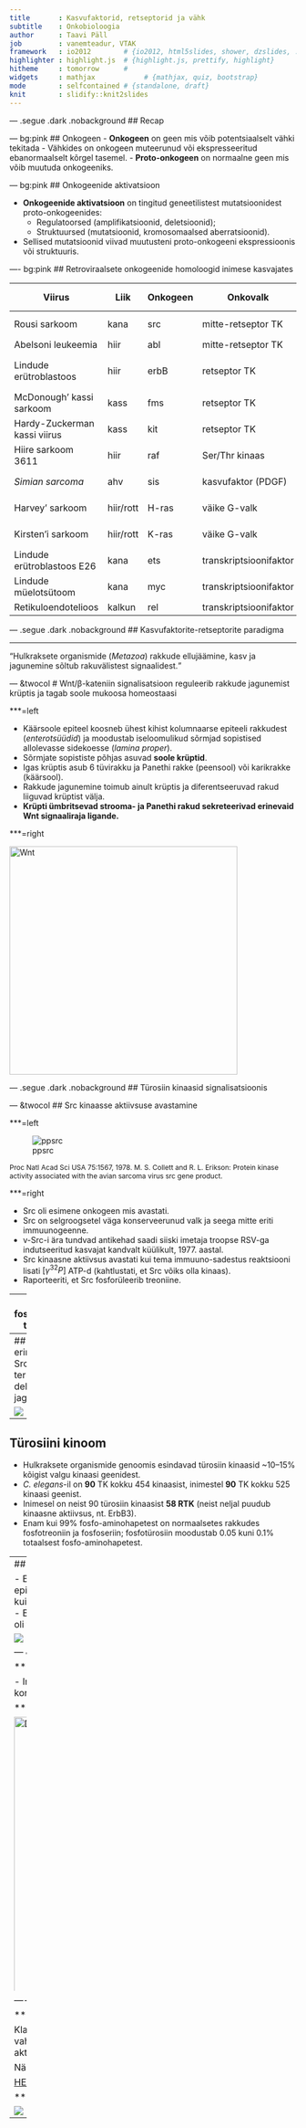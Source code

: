 ```yaml
---
title       : Kasvufaktorid, retseptorid ja vähk
subtitle    : Onkobioloogia
author      : Taavi Päll
job         : vanemteadur, VTAK
framework   : io2012        # {io2012, html5slides, shower, dzslides, ...}
highlighter : highlight.js  # {highlight.js, prettify, highlight}
hitheme     : tomorrow      # 
widgets     : mathjax            # {mathjax, quiz, bootstrap}
mode        : selfcontained # {standalone, draft}
knit        : slidify::knit2slides
---
```


<!-- Limit image width and height -->
<style type="text/css">
img {     
  max-height: 480px;     
  max-width: 600px; 
}
</style>

<style> .title-slide {
  background-color: #FFFFFF; /*#CBE7A5 #EDE0CF; ; #CA9F9D*/
}

.title-slide hgroup > h1{
 font-family: 'Oswald', 'Helvetica', sanserif; 
}

.title-slide hgroup > h1, 
.title-slide hgroup > h2 {
  color: #535E43 ;  /* ; #EF5150*/
}
</style>

<!-- Center image on slide -->
<script type="text/javascript" src="http://ajax.aspnetcdn.com/ajax/jQuery/jquery-1.7.min.js"></script>
<script type="text/javascript">
$(function() {     
  $("p:has(img)").addClass('centered'); 
});
</script>

<!-- Italic -->
<style>
em {
  font-style: italic
}
</style>

<!-- Bold -->
<style>
strong {
  font-weight: bold;
}
</style>

--- .segue .dark .nobackground
## Recap

--- bg:pink
## Onkogeen
- **Onkogeen** on geen mis võib potentsiaalselt vähki tekitada
- Vähkides on onkogeen muteerunud või ekspresseeritud ebanormaalselt kõrgel tasemel.
- **Proto-onkogeen** on normaalne geen mis võib muutuda onkogeeniks.

--- bg:pink
## Onkogeenide aktivatsioon

- **Onkogeenide aktivatsioon** on tingitud geneetilistest mutatsioonidest proto-onkogeenides:
    - Regulatoorsed (amplifikatsioonid, deletsioonid);
    - Struktuursed (mutatsioonid, kromosomaalsed aberratsioonid).
- Sellised mutatsioonid viivad muutusteni proto-onkogeeni ekspressioonis või struktuuris. 

---- bg:pink
## Retroviraalsete onkogeenide homoloogid inimese kasvajates

Viirus | Liik | Onkogeen | Onkovalk | Inimese kasvaja
-------|------|----------|----------|----------------------------
Rousi sarkoom | kana | src | mitte-retseptor TK | käärsoole vähk
Abelsoni leukeemia | hiir | abl | mitte-retseptor TK | CML
Lindude erütroblastoos | hiir | erbB | retseptor TK | mao-, kopsu- ja rinnavähk
McDonough' kassi sarkoom | kass | fms | retseptor TK | AML
Hardy-Zuckerman kassi viirus | kass | kit | retseptor TK | GI strooma vähk
Hiire sarkoom 3611 | hiir | raf | Ser/Thr kinaas | kusepõie kartsinoom
*Simian sarcoma* | ahv | sis | kasvufaktor (PDGF) | erinevad vähid
Harvey' sarkoom | hiir/rott | H-ras | väike G-valk | kusepõie kartsinoom
Kirsten'i sarkoom | hiir/rott | K-ras | väike G-valk | erinevad vähid
Lindude erütroblastoos E26 | kana | ets | transkriptsioonifaktor | leukeemia
Lindude müelotsütoom | kana | myc | transkriptsioonifaktor | erinevad vähid
Retikuloendotelioos | kalkun | rel | transkriptsioonifaktor | lümfoom


--- .segue .dark .nobackground
## Kasvufaktorite-retseptorite paradigma


---

<q>Hulkraksete organismide (*Metazoa*) rakkude ellujäämine, kasv ja jagunemine sõltub rakuvälistest signaalidest.</q>

--- &twocol
# Wnt/β-kateniin signalisatsioon reguleerib rakkude jagunemist krüptis ja tagab soole mukoosa homeostaasi

***=left

- Käärsoole epiteel koosneb ühest kihist kolumnaarse epiteeli rakkudest (*enterotsüüdid*) ja moodustab iseloomulikud sõrmjad sopistised allolevasse sidekoesse (*lamina proper*).
- Sõrmjate sopististe põhjas asuvad **soole krüptid**.
- Igas krüptis asub 6 tüvirakku ja Panethi rakke (peensool) või karikrakke (käärsool). 
- Rakkude jagunemine toimub ainult krüptis ja diferentseeruvad rakud liiguvad krüptist välja. 
- **Krüpti ümbritsevad strooma- ja  Panethi rakud sekreteerivad erinevaid Wnt signaaliraja ligande.**

***=right

<img src="http://www.sciencemag.org/content/307/5717/1904/F1.large.jpg" alt="Wnt" style="width: 400px;"/>

--- .segue .dark .nobackground
## Türosiin kinaasid signalisatsioonis


--- &twocol
## Src kinaasse aktiivsuse avastamine

***=left

![ppsrc](pp60src.png)

<p style="font-size:12px">Proc Natl Acad Sci USA 75:1567, 1978. M. S. Collett and R. L. Erikson: Protein kinase activity associated with the avian sarcoma virus src gene product.</p>

***=right

- Src oli esimene onkogeen mis avastati.
- Src on selgroogsetel väga konserveerunud valk ja seega mitte eriti immuunogeenne.
- v-Src-i ära tundvad antikehad saadi siiski imetaja troopse RSV-ga indutseeritud kasvajat kandvalt küülikult, 1977. aastal.
- Src kinaasne aktiivsus avastati kui tema immuuno-sadestus reaktsiooni lisati $[\gamma^{32}P]$ ATP-d (kahtlustati, et Src võiks olla kinaas).
- Raporteeriti, et Src fosforüleerib treoniine.

---
## Src fosforüleerib türosiine

- Enne Src-i oli teada, et kinaasid fosforüleerivad valkudes seriine ja treoniine.
- 1979. aastal uuris Tony Hunter polüoomiviiruse *middle T* antigeeni ja peale Src-i kinaasse aktiivsuse avastamist tegi ta katse, kas ka middle-T võiks olla kinaas - oli!
- Saamaks teada, mis middle-T aminohappeid fosforüleeriti tegi ta õhukese kihi kromatograafiat kasutades fosfoseriini ja -treoniini markeritena.
- Ta kasutas laiskusest oma vana foreesipuhvrit, mille pH oli seistes tõusnud üle algse 1.9.
- Selgus, et seriini ega treoniini ei fosforüleerita, vaid mingit muud aminohapet, mis osutus hiljem türosiiniks (sisaldab hüdroksüülrühma).
- Sama lähenemist ("vanandatud"" puhver lahutab treoniini türosiinist) kasutades testis ta ka Src-i kinaasset spetsiifilisust.

<img src="pTyr.jpg" alt="pTyr" style="width: 400px;"/>
<p style="font-size:12px">The Biology of Cancer (Garland Science 2007)</p>


--- &twocol
## Src toimib tsütoplasmaatilise türosiin kinaasina

***=left

- Kinaasne domään (SH1 - *Src homology 1*)
- **SH2**, fosfotürosüül peptiide siduv domään
    - avastati kui Src homoloogia Fujinami sarkoomi viiruse **fes** onkovalgus (tsütoplasma türosiin kinaas); 
- **SH3**, proliinirikkaid järjestusi siduv domään
    - avastati kui CT10 linnu sarkoomiviiruse onkogeen **crk** (nimetati SH2 domääni avastaja - Hanafusa labori kodulinna, New York'i, auks kui '*crack*'). Crk on funktsionaalselt **adapter molekul**.


***=right

<img src="http://www.nature.com/nrm/journal/v2/n6/images/nrm0601_467a_f3.gif" alt="Drawing" style="width: 460px;"/>

--- &twocol
## Kinaasidel on palju rakulisi substraate

***=left

<img src="http://pubs.acs.org/appl/literatum/publisher/achs/journals/content/jprobs/2008/jprobs.2008.7.issue-9/pr800198w/production/images/medium/pr-2008-00198w_0002.gif" alt="Drawing" style="width: 360px;"/>

SRCil kirjeldatud rohkem kui 50 valgulist substraati

***=right

- Src-i aktivatsioon vabastab SH2 ja SH3 domäänid inhibitsioonist ja võimaldab Src-il läbi nende domäänide seostuda teiste valkudega (Src-i substraadid).
- Enamus Src-i substraate on seotud adhesiooni ja migratsiooniga.
- Transformeeriv aktiivsus (stimuleerib rakkude jagunemist) Src-il ilmselt seotud PI3K-Akt aktivatsiooniga.
- Inimesel siiski Src-i mutatsioone (C-terminaalne trunkatsioon) leitud ainult väiksel osal kaugele arenenud soolekasvajatel. Soolekasvajates ei esine ka c-Src-i amplifikatsioone (TCGA).

---
## v-Src erineb c-Src-ist C-terminaalse deletsiooni jagu

![](http://www.nature.com/nrm/journal/v2/n6/images/nrm0601_467a_f2.gif)


---
## Türosiini kinoom

- Hulkraksete organismide genoomis esindavad türosiin kinaasid ~10–15% kõigist valgu kinaasi geenidest.
- *C. elegans*-il on **90** TK kokku 454 kinaasist, inimestel **90** TK kokku 525 kinaasi geenist.
- Inimesel on neist 90 türosiin kinaasist **58 RTK** (neist neljal puudub kinaasne aktiivsus, nt. ErbB3).
- Enam kui 99% fosfo-aminohapetest on normaalsetes rakkudes fosfotreoniin ja fosfoseriin; fosfotürosiin moodustab 0.05 kuni 0.1% totaalsest fosfo-aminohapetest.


---
## Esimene TKR mis avastati oli EGF retseptor

- EGF omas proliferatsiooni stimuleerivat toimet erinevatele epiteliaalset päritolu rakkudele.
- Kuid see toime esines ainult siis kui EGF seostus rakule, viidates rakupinna retseptori olemasolule.
- EGF retseptor isoleeriti emaka epidermoidsest kasvajast kus see oli tugevalt üle-ekspresseeritud. 

![](egfr.jpg)
<p style="font-size:12px">The Biology of Cancer (Garland Science 2007)</p>

--- &twocol
## Türosiin kinaasi retseptorite struktuur

***=left

- Imetajatel ~20 klassi TKR.
- Tsütoplasmaatiline domään on konserveerunud.
- Suur varieeruvus rakuvälises domäänis.

***=right

<img src="http://themedicalbiochemistrypage.org/images/rtk-types.png" alt="Drawing" style="width: 500px;"/>

---- &twocol
## RTK aktivatsoon

***=left

Klassikaliselt toimub see läbi dimeerse ligandi (kasvufaktori) vahendatud retseptori dimerisatsiooni ja sellele järgneva aktivatsiooni.

Näiteks: KIT, VEGFR.

[HER2 aktivatsioon](http://youtu.be/nXtKboH2S38?t=11s)

***=right

![](http://yxsj.baiduyy.com/whole/image/chapter15/15.22.jpg)

---


